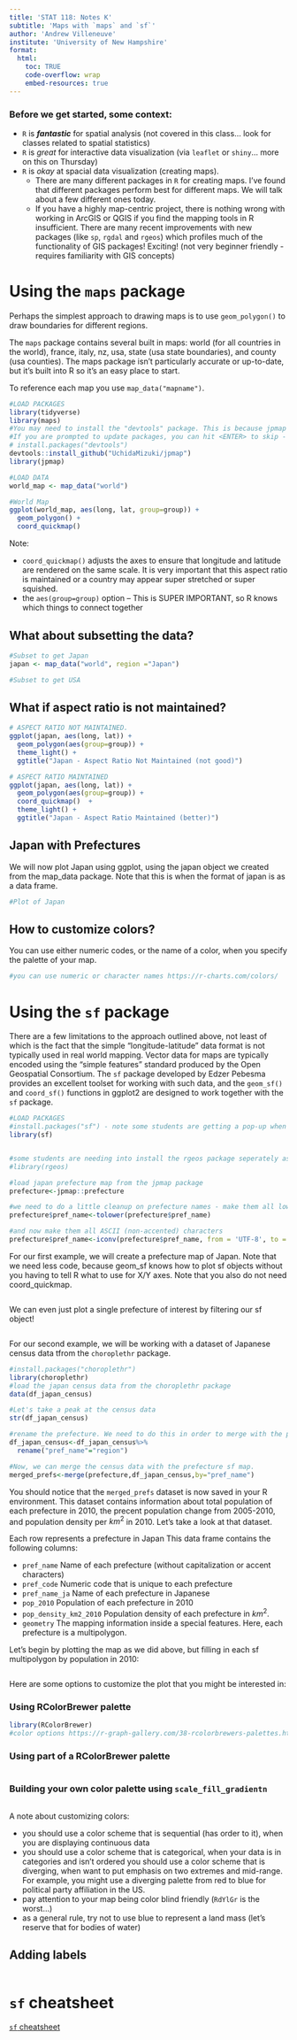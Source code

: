 ```yaml
---
title: 'STAT 118: Notes K'
subtitle: 'Maps with `maps` and `sf`'
author: 'Andrew Villeneuve'
institute: 'University of New Hampshire'
format:
  html: 
    toc: TRUE
    code-overflow: wrap
    embed-resources: true
---
```


### Before we get started, some context:

- `R` is ***fantastic*** for spatial analysis (not covered in this class... look for classes related to spatial statistics)
- `R` is *great* for interactive data visualization (via `leaflet` or `shiny`... more on this on Thursday)
- `R` is *okay* at spacial data visualization (creating maps).
  - There are many different packages in `R` for creating maps. I've found that different packages perform best for different maps. We will talk about a few different ones today. 
  -  If you have a highly map-centric project, there is nothing wrong with working in ArcGIS or QGIS if you find the mapping tools in R insufficient. There are many recent improvements with new packages (like `sp`, `rgdal` and `rgeos`) which profiles much of the functionality of GIS packages! Exciting! (not very beginner friendly - requires familiarity with GIS concepts)

# Using the `maps` package

Perhaps the simplest approach to drawing maps is to use `geom_polygon()` to draw boundaries for different regions.

The `maps` package contains several built in maps: world (for all countries in the world), france, italy, nz, usa, state (usa state boundaries), and county (usa counties). The maps package isn’t particularly accurate or up-to-date, but it’s built into R so it’s an easy place to start.

To reference each map you use `map_data("mapname")`. 

```r
#LOAD PACKAGES
library(tidyverse)
library(maps)
#You may need to install the "devtools" package. This is because jpmap is hosted on Github rather than another server like CRAN. 
#If you are prompted to update packages, you can hit <ENTER> to skip - if there is a required update, you will see a message
# install.packages("devtools")
devtools::install_github("UchidaMizuki/jpmap")
library(jpmap)

#LOAD DATA
world_map <- map_data("world")
```

```r
#World Map
ggplot(world_map, aes(long, lat, group=group)) + 
  geom_polygon() +
  coord_quickmap()
```

Note:

- `coord_quickmap()` adjusts the axes to ensure that longitude and latitude are rendered on the same scale. It is very important that this aspect ratio is maintained or a country may appear super stretched or super squished.
- the `aes(group=group)` option -- This is SUPER IMPORTANT, so R knows which things to connect together

## What about subsetting the data? 

```r
#Subset to get Japan
japan <- map_data("world", region ="Japan")

#Subset to get USA

```


## What if aspect ratio is not maintained? 

```r
# ASPECT RATIO NOT MAINTAINED.
ggplot(japan, aes(long, lat)) + 
  geom_polygon(aes(group=group)) + 
  theme_light() +
  ggtitle("Japan - Aspect Ratio Not Maintained (not good)")
```

```r
# ASPECT RATIO MAINTAINED
ggplot(japan, aes(long, lat)) + 
  geom_polygon(aes(group=group)) + 
  coord_quickmap()  +
  theme_light() +
  ggtitle("Japan - Aspect Ratio Maintained (better)")
```

## Japan with Prefectures

We will now plot Japan using ggplot, using the japan object we created from the map_data package. Note that this is when the format of japan is as a data frame.

```r
#Plot of Japan 

```


## How to customize colors? 

You can use either numeric codes, or the name of a color, when you specify the palette of your map. 

```r
#you can use numeric or character names https://r-charts.com/colors/

```



# Using the `sf` package

There are a few limitations to the approach outlined above, not least of which is the fact that the simple "longitude-latitude" data format is not typically used in real world mapping. Vector data for maps are typically encoded using the "simple features" standard produced by the Open Geospatial Consortium. The `sf` package developed by Edzer Pebesma provides an excellent toolset for working with such data, and the `geom_sf()` and `coord_sf()` functions in ggplot2 are designed to work together with the `sf` package.

```r
#LOAD PACKAGES
#install.packages("sf") - note some students are getting a pop-up when they install the sf package for the first time. Select the "no" option when it pops up in your console. 
library(sf)


#some students are needing into install the rgeos package seperately as well
#library(rgeos)

#load japan prefecture map from the jpmap package
prefecture<-jpmap::prefecture

#we need to do a little cleanup on prefecture names - make them all lower case
prefecture$pref_name<-tolower(prefecture$pref_name)

#and now make them all ASCII (non-accented) characters
prefecture$pref_name<-iconv(prefecture$pref_name, from = 'UTF-8', to = 'ASCII//TRANSLIT')

```


For our first example, we will create a prefecture map of Japan. Note that we need less code, because geom_sf knows how to plot sf objects without you having to tell R what to use for X/Y axes. Note that you also do not need coord_quickmap.

```r

```

We can even just plot a single prefecture of interest by filtering our sf object!

```r

```

For our second example, we will be working with a dataset of Japanese census data tfrom the `choroplethr` package.


```r
#install.packages("choroplethr")
library(choroplethr)
#load the japan census data from the choroplethr package
data(df_japan_census)

#Let's take a peak at the census data
str(df_japan_census)

#rename the prefecture. We need to do this in order to merge with the prefecture sf dataframe
df_japan_census<-df_japan_census%>%
  rename("pref_name"="region")

#Now, we can merge the census data with the prefecture sf map.
merged_prefs<-merge(prefecture,df_japan_census,by="pref_name")


```

You should notice that the `merged_prefs` dataset is now saved in your R environment. This dataset contains information about total population of each prefecture in 2010, the precent population change from 2005-2010, and population density per $km^2$ in 2010. Let’s take a look at that dataset.

Each row represents a prefecture in Japan This data frame contains the following columns:

- `pref_name` Name of each prefecture (without capitalization or accent characters)
- `pref_code` Numeric code that is unique to each prefecture
- `pref_name_ja` Name of each prefecture in Japanese
- `pop_2010` Population of each prefecture in 2010
- `pop_density_km2_2010` Population density of each prefecture in $km^2$.
- `geometry` The mapping information inside a special features. Here, each prefecture is a multipolygon. 


Let's begin by plotting the map as we did above, but filling in each sf multipolygon by population in 2010: 


```r

```
Here are some options to customize the plot that you might be interested in: 

### Using RColorBrewer palette

```r
library(RColorBrewer)
#color options https://r-graph-gallery.com/38-rcolorbrewers-palettes.html


```
### Using part of a RColorBrewer palette

```r

```
### Building your own color palette using `scale_fill_gradientn`

```r


```

A note about customizing colors:

- you should use a color scheme that is sequential (has order to it), when you are displaying continuous data
- you should use a color scheme that is categorical, when your data is in categories and isn’t ordered
you should use a color scheme that is diverging, when want to put emphasis on two extremes and mid-range. For example, you might use a diverging palette from red to blue for political party affiliation in the US.
- pay attention to your map being color blind friendly (`RdYlGr` is the worst…)
- as a general rule, try not to use blue to represent a land mass (let’s reserve that for bodies of water)


## Adding labels

```r

```

# `sf` cheatsheet

[`sf` cheatsheet](https://github.com/rstudio/cheatsheets/blob/a045e18875cde4c9cf9c7f5f8bee71b4c8c2a2b7/sf.pdf)